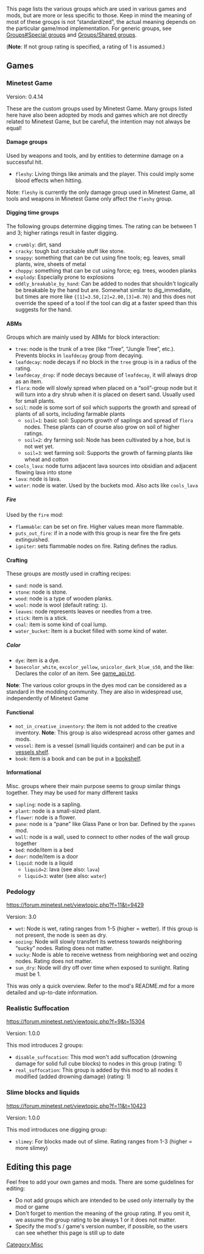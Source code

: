 {{LuaTips}}
This page lists the various groups which are used in various games and mods, but are more or less specific to those. Keep in mind the meaning of most of these groups is not “standardized”, the actual meaning depends on the particular game/mod implementation. For generic groups, see [[Groups#Special groups]] and [[Groups/Shared groups]].

('''Note''': If not group rating is specified, a rating of 1 is assumed.)

== Games ==
=== Minetest Game ===
Version: 0.4.14

These are the custom groups used by Minetest Game. Many groups listed here have also been adopted by mods and games which are not directly related to Minetest Game, but be careful, the intention may not always be equal!

==== Damage groups ====
Used by weapons and tools, and by entities to determine damage on a successful hit.

* <code>fleshy</code>: Living things like animals and the player. This could imply some blood effects when hitting.

Note: <code>fleshy</code> is currently the only damage group used in Minetest Game, all tools and weapons in Minetest Game only affect the <code>fleshy</code> group.

==== Digging time groups ====
The following groups determine digging times. The rating can be between 1 and 3; higher ratings result in faster digging.

* <code>crumbly</code>: dirt, sand
* <code>cracky</code>: tough but crackable stuff like stone.
* <code>snappy</code>: something that can be cut using fine tools; eg. leaves, small plants, wire, sheets of metal
* <code>choppy</code>: something that can be cut using force; eg. trees, wooden planks
* <code>explody</code>: Especially prone to explosions
* <code>oddly_breakable_by_hand</code>: Can be added to nodes that shouldn't logically be breakable by the hand but are. Somewhat similar to dig_immediate, but times are more like <code>{[1]=3.50,[2]=2.00,[3]=0.70}</code> and this does not override the speed of a tool if the tool can dig at a faster speed than this suggests for the hand.

==== ABMs ====
Groups which are mainly used by ABMs for block interaction:

* <code>tree</code>: node is the trunk of a tree (like “Tree”, “Jungle Tree”, etc.). Prevents blocks in <code>leafdecay</code> group from decaying.
* <code>leafdecay</code>: node decays if no block in the <code>tree</code> group is in a radius of the rating.
* <code>leafdecay_drop</code>: if node decays because of <code>leafdecay</code>, it will always drop as an item.
* <code>flora</code>: node will slowly spread when placed on a “soil”-group node but it will turn into a dry shrub when it is placed on desert sand. Usually used for small plants.
* <code>soil</code>: node is some sort of soil which supports the growth and spread of plants of all sorts, including farmable plants
** <code>soil=1</code>: basic soil: Supports growth of saplings and spread of <code>flora</code> nodes. These plants can of course also grow on soil of higher ratings.
** <code>soil=2</code>: dry farming soil: Node has been cultivated by a hoe, but is not wet yet.
** <code>soil=3</code>: wet farming soil: Supports the growth of farming plants like wheat and cotton
* <code>cools_lava</code>: node turns adjacent lava sources into obsidian and adjacent flowing lava into stone
* <code>lava</code>: node is lava.
* <code>water</code>: node is water. Used by the buckets mod. Also acts like <code>cools_lava</code>

===== Fire =====
Used by the <code>fire</code> mod:

* <code>flammable</code>: can be set on fire. Higher values mean more flammable.
* <code>puts_out_fire</code>: if in a node with this group is near fire the fire gets extinguished.
* <code>igniter</code>: sets flammable nodes on fire. Rating defines the radius.

==== Crafting ====
These groups are ''mostly'' used in crafting recipes:

* <code>sand</code>: node is sand.
* <code>stone</code>: node is stone.
* <code>wood</code>: node is a type of wooden planks.
* <code>wool</code>: node is wool (default rating: <code>1</code>).
* <code>leaves</code>: node represents leaves or needles from a tree.
* <code>stick</code>: item is a stick.
* <code>coal</code>: item is some kind of coal lump.
* <code>water_bucket</code>: Item is a bucket filled with some kind of water.

===== Color =====
* <code>dye</code>: item is a dye.
* <code>basecolor_white</code>, <code>excolor_yellow</code>, <code>unicolor_dark_blue_s50</code>, and the like: Declares the color of an item. See [https://github.com/minetest/minetest_game/blob/master/game_api.txt game_api.txt].

'''Note''': The various color groups in the dyes mod can be considered as a standard in the modding community. They are also in widespread use, independently of Minetest Game

==== Functional ====
* <code>not_in_creative_inventory</code>: the item is not added to the creative inventory. '''Note''': This group is also widespread across other games and mods.
* <code>vessel</code>: item is a vessel (small liquids container) and can be put in a [http://wiki.minetest.net/Vessels_Shelf vessels shelf].
* <code>book</code>: item is a book and can be put in a [http://wiki.minetest.net/Bookshelf bookshelf].

==== Informational ====
Misc. groups where their main purpose seems to group similar things together. They may be used for many different tasks

* <code>sapling</code>: node is a sapling.
* <code>plant</code>: node is a small-sized plant.
* <code>flower</code>: node is a flower.
* <code>pane</code>: node is a “pane” like Glass Pane or Iron bar. Defined by the <code>xpanes</code> mod.
* <code>wall</code>: node is a wall, used to connect to other nodes of the wall group together
* <code>bed</code>: node/item is a bed
* <code>door</code>: node/item is a door
* <code>liquid</code>: node is a liquid
** <code>liquid=2</code>: lava (see also: <code>lava</code>)
** <code>liquid=3</code>: water (see also: <code>water</code>)

=== Pedology ===
https://forum.minetest.net/viewtopic.php?f=11&t=9429

Version: 3.0

* <code>wet</code>: Node is wet, rating ranges from 1-5 (higher = wetter). If this group is not present, the node is seen as dry.
* <code>oozing</code>: Node will slowly transfert its wetness towards neighboring “sucky” nodes. Rating does not matter.
* <code>sucky</code>: Node is able to receive wetness from neighboring wet and oozing nodes. Rating does not matter.
* <code>sun_dry</code>: Node will dry off over time when exposed to sunlight. Rating must be 1.

This was only a quick overview. Refer to the mod's README.md for a more detailed and up-to-date information.

=== Realistic Suffocation ===
https://forum.minetest.net/viewtopic.php?f=9&t=15304

Version: 1.0.0

This mod introduces 2 groups:

* <code>disable_suffocation</code>: This mod won't add suffocation (drowning damage for solid full cube blocks) to nodes in this group (rating: 1)
* <code>real_suffocation</code>: This group is added by this mod to all nodes it modified (added drowning damage) (rating: 1)

=== Slime blocks and liquids ===
https://forum.minetest.net/viewtopic.php?f=11&t=10423

Version: 1.0.0

This mod introduces one digging group:

* <code>slimey</code>: For blocks made out of slime. Rating ranges from 1-3 (higher = more slimey)

== Editing this page ==
Feel free to add your own games and mods. There are some guidelines for editing:

* Do not add groups which are intended to be used only internally by the mod or game
* Don't forget to mention the meaning of the group rating. If you omit it, we assume the group rating to be always 1 or it does not matter.
* Specify the mod's / game's version number, if possible, so the users can see whether this page is still up to date
[[Category:Misc]]
